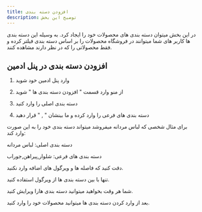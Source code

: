 ```yaml
---
title: افزودن دسته بندی
description: توضیح این بخش
---
```



در این بخش میتوان دسته بندی های محصولات خود را ایجاد کرد.
به وسیله این دسته بندی ها کاربر های شما میتوانند در فروشگاه محصولات را بر اساس دسته بندی فیلتر کرده و فقط محصولاتی را که در نظر دارند مشاهده کنند.

## افزودن دسته بندی در پنل ادمین

<Steps>

1. وارد پنل ادمین خود شوید

2. از منو وارد قسمت " افزودن دسته بندی ها " شوید

3. دسته بندی اصلی را وارد کنید

4. دسته بندی های فرعی را وارد کرده و ما بینشان " , " قرار دهید

</Steps>

<Aside type="note" title="طرز صحیح وارد کردن دسته بندی ها">

برای مثال شخصی که لباس مردانه میفروشد میتواند دسته بندی خود را به این صورت وارد کند:

دسته بندی اصلی: لباس مردانه

دسته بندی های فرعی: شلوار,پیراهن,جوراب

دقت کنید که فاصله ها و ویرگول های اضافه وارد نکنید.

تنها با بین دسته بندی ها از ویرگول استفاده کنید.

</Aside>

<Aside type="tip" title="نگران نباشید">

شما هر وقت بخواهید میتوانید دسته بندی هارا ویرایش کنید.

</Aside>

بعد از وارد کردن دسته بندی ها میتوانید محصولات خود را وارد کنید.




